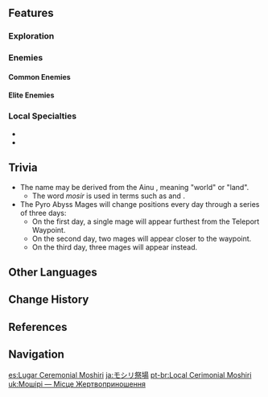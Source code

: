 {{Location Infobox
|image        = Moshiri Ceremonial Site.png
|type         = Subarea
|area         = Tsurumi Island
|region       = Inazuma
}}
{{Location Intro|{{Lang|'''Moshiri Ceremonial Site'''|ja=モシリ祭場|ja_rm=Moshiri Saijou}}|description=<p></p>}}

==Features==
===Exploration===
{{Column|2|
*[[Electro Cube]]
*[[Electro Seelie]]
*[[Elemental Monument]] ({{Electro}})
*[[Mysterious Carvings]]
*[[Statue of The Seven]]
*[[Lightning Strike Probe]]
*[[Thunder Sakura Bough]]
*[[Waverider Waypoint]]
}}

===Enemies===
====Common Enemies====
{{Enemy List|Hilichurl;Electro Hilichurl Shooter;Hydro Samachurl;Hydro Slime}}

====Elite Enemies====
{{Enemy List|Pyro Abyss Mage;Rockfond Rifthound Whelp;Ruin Defender;Ruin Destroyer}}

===Local Specialties===
*{{Item|Fluorescent Fungus}}
*{{Item|Sea Ganoderma}}
<!--
==NPCs==
-->
==Trivia==
* The name may be derived from the Ainu {{Lang|mini=1|ain=モシㇼ|ain_rm=mosir}}, meaning "world" or "land".
** The word ''mosir'' is used in terms such as {{Lang|ainu-mosir|ain=アイヌモシㇼ|ain_tl=the quiet earth where humans dwell}} and {{Lang|kamuy-mosir|ain=カムィモシㇼ|ain_tl=the land where the gods reside}}.
* The Pyro Abyss Mages will change positions every day through a series of three days:
** On the first day, a single mage will appear furthest from the Teleport Waypoint.
** On the second day, two mages will appear closer to the waypoint.
** On the third day, three mages will appear instead.

==Other Languages==
{{Other Languages
|en      = Moshiri Ceremonial Site
|zhs     = 茂知祭场
|zhs_rm  = Màozhī Jìchǎng
|zht     = 茂知祭場
|zht_rm  = Màozhī Jìcháng
|zh_tl   = Moshiri Sacrificial Site
|zh_note = {{zh|茂知|rm=Màozhī}} is based on possible kanji for the Japanese {{ja|モシリ|rm=Moshiri}}.
|ja      = モシリ{{Rubi|祭|さい|場|じょう}}
|ja_rm   = Moshiri Saijou<ref>[[Map]], Label: Moshiri Ceremonial Site (Japanese)</ref>
|ja_tl   = Moshiri Sacrificial Site
|ja_note = "Moshiri" may derive from {{w|Ainu language|Ainu}} {{Lang|mini=1|ain=モシㇼ|ain_rm=mosir|ain_tl=land.}}
|ko      = 모로시 {{tt|제장|祭場}}
|ko_rm   = Morosi Jejang
|ko_tl   = Moroshi Sacrificial Site
|ko_note = It is uncertain where "Moroshi" derives from.
|es      = Lugar Ceremonial Moshiri
|es_tl   = Moshiri Ceremonial Site
|fr      = Site cérémoniel de Moshiri
|fr_tl   = Moshiri Ceremonial Site
|ru      = Алтарь Мосири
|ru_tl   = Moshiri Altar
|th      = Moshiri Ceremonial Site
|vi      = {{tt|Tế Đàn|祭壇}} Moshiri
|vi_tl   = Moshiri Altar
|de      = Moshiri-Feststätte
|de_tl   = Moshiri Celebration Site
|id      = Moshiri Ceremonial Site
|pt      = Local Cerimonial Moshiri
|pt_tl   = Moshiri Ceremonial Site
|tr      = Moshiri Tören Alanı
|tr_tl   = 
|it      = Sito cerimoniale di Moshiri
|it_tl   = Moshiri Ceremonial Site
}}

==Change History==
{{Change History|2.2}}

==References==
{{Reflist}}

==Navigation==
{{Area Navbox|Inazuma}}

[[es:Lugar Ceremonial Moshiri]]
[[ja:モシリ祭場]]
[[pt-br:Local Cerimonial Moshiri]]
[[uk:Мошірі — Місце Жертвоприношення]]